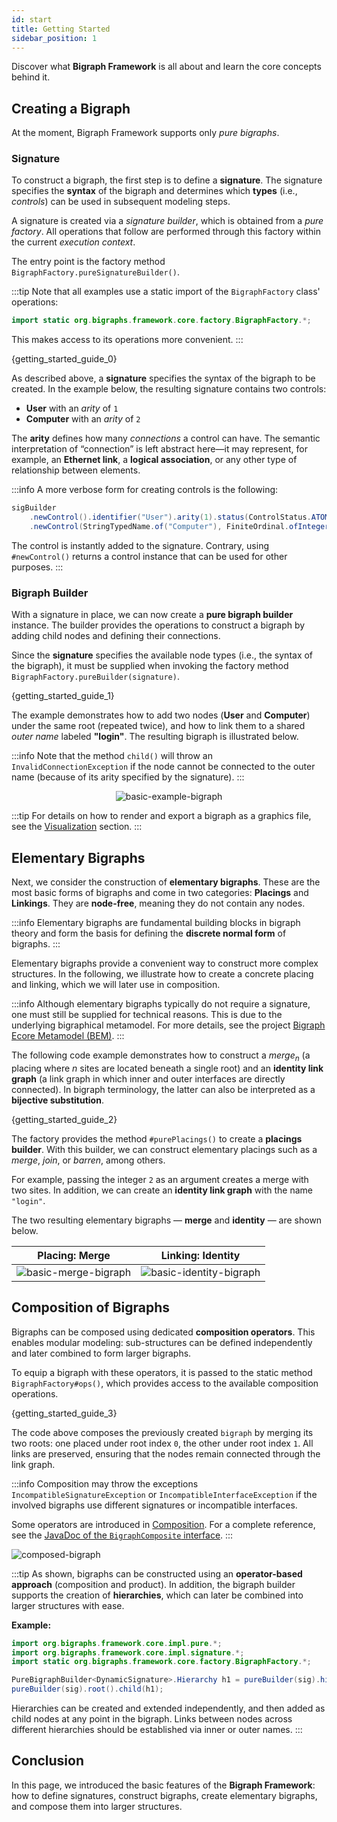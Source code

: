 ```yaml
---
id: start
title: Getting Started
sidebar_position: 1
---
```




Discover what **Bigraph Framework** is all about and learn the core concepts behind it.

## Creating a Bigraph

At the moment, Bigraph Framework supports only _pure bigraphs_.

### Signature

To construct a bigraph, the first step is to define a **signature**.
The signature specifies the **syntax** of the bigraph and determines which **types** (i.e., _controls_) can be used in subsequent modeling steps.

A signature is created via a _signature builder_, which is obtained from a _pure factory_.
All operations that follow are performed through this factory within the current _execution context_.

The entry point is the factory method `BigraphFactory.pureSignatureBuilder()`.

:::tip
Note that all examples use a static import of the `BigraphFactory` class' operations:
```java
import static org.bigraphs.framework.core.factory.BigraphFactory.*;
```
This makes access to its operations more convenient.
:::

<CodeBlock className="language-java">{getting_started_guide_0}</CodeBlock>

As described above, a **signature** specifies the syntax of the bigraph to be created.
In the example below, the resulting signature contains two controls:

- **User** with an *arity* of `1`
- **Computer** with an *arity* of `2`

The **arity** defines how many *connections* a control can have.
The semantic interpretation of “connection” is left abstract here—it may represent, for example, an **Ethernet link**, a **logical association**, or any other type of relationship between elements.

:::info
A more verbose form for creating controls is the following:
```java
sigBuilder
    .newControl().identifier("User").arity(1).status(ControlStatus.ATOMIC).assign()
    .newControl(StringTypedName.of("Computer"), FiniteOrdinal.ofInteger(2)).assign()
```
The control is instantly added to the signature.
Contrary, using `#newControl()` returns a control instance that can be used for other purposes.
:::

### Bigraph Builder

With a signature in place, we can now create a **pure bigraph builder** instance.
The builder provides the operations to construct a bigraph by adding child nodes and defining their connections.

Since the **signature** specifies the available node types (i.e., the syntax of the bigraph), it must be supplied when invoking the factory method
`BigraphFactory.pureBuilder(signature)`.

<CodeBlock className="language-java">{getting_started_guide_1}</CodeBlock>

The example demonstrates how to add two nodes (**User** and **Computer**) under the same root (repeated twice), and how to link them to a shared _outer name_ labeled **"login"**.
The resulting bigraph is illustrated below.

:::info
Note that the method `child()` will throw an `InvalidConnectionException`
if the node cannot be connected to the outer name (because of its arity specified by the
signature).
:::

<center>

![basic-example-bigraph](../assets/basics/basic-bigraph.png)

</center>

:::tip
For details on how to render and export a bigraph as a graphics file, see the [Visualization](../visualization/visualization-intro) section.
:::


## Elementary Bigraphs

Next, we consider the construction of **elementary bigraphs**.
These are the most basic forms of bigraphs and come in two categories: **Placings** and **Linkings**.
They are **node-free**, meaning they do not contain any nodes.

:::info
Elementary bigraphs are fundamental building blocks in bigraph theory and form the basis for defining the **discrete normal form** of bigraphs.
:::

Elementary bigraphs provide a convenient way to construct more complex structures.
In the following, we illustrate how to create a concrete placing and linking, which we will later use in composition.

:::info
Although elementary bigraphs typically do not require a signature, one must still be supplied for technical reasons.
This is due to the underlying bigraphical metamodel.
For more details, see the project [Bigraph Ecore Metamodel (BEM)](https://github.com/bigraph-toolkit-suite/bigraphs.bigraph-ecore-metamodel).
:::


<!--Note on equality: Object equality at the instance level is not to be compared-->
<!--with mathematical equality of bigraphs. This is also know as bigraph isomorphism problem.-->

The following code example demonstrates how to construct a _merge<sub>n</sub>_
(a placing where _n_ sites are located beneath a single root) and an **identity link graph**
(a link graph in which inner and outer interfaces are directly connected).
In bigraph terminology, the latter can also be interpreted as a **bijective substitution**.

<CodeBlock className="language-java">{getting_started_guide_2}</CodeBlock>

The factory provides the method `#purePlacings()` to create a **placings builder**.
With this builder, we can construct elementary placings such as a _merge_, _join_, or _barren_, among others.

For example, passing the integer `2` as an argument creates a merge with two sites.
In addition, we can create an **identity link graph** with the name `"login"`.

The two resulting elementary bigraphs — **merge** and **identity** — are shown below.


<center>

|Placing: Merge | Linking: Identity |
|---|---|
| ![basic-merge-bigraph](../assets/basics/basic-merge-bigraph.png) | ![basic-identity-bigraph](../assets/basics/basic-identity-bigraph.png)  |

</center>

## Composition of Bigraphs

Bigraphs can be composed using dedicated **composition operators**.
This enables modular modeling: sub-structures can be defined independently and later combined to form larger bigraphs.

To equip a bigraph with these operators, it is passed to the static method
`BigraphFactory#ops()`, which provides access to the available composition operations.


<CodeBlock className="language-java">{getting_started_guide_3}</CodeBlock>

The code above composes the previously created `bigraph` by merging its two roots:
one placed under root index `0`, the other under root index `1`.
All links are preserved, ensuring that the nodes remain connected through the link graph.

:::info
Composition may throw the exceptions `IncompatibleSignatureException` or `IncompatibleInterfaceException`
if the involved bigraphs use different signatures or incompatible interfaces.

Some operators are introduced in [Composition](composition).
For a complete reference, see the [JavaDoc of the `BigraphComposite` interface](https://bigraphs.org/software/bigraph-framework/apidocs/org/bigraphs/framework/core/BigraphComposite.html).
:::

![composed-bigraph](../assets/basics/composed.png)

:::tip
As shown, bigraphs can be constructed using an **operator-based approach** (composition and product).
In addition, the bigraph builder supports the creation of **hierarchies**, which can later be combined into larger structures with ease.

**Example:**
```java
import org.bigraphs.framework.core.impl.pure.*;
import org.bigraphs.framework.core.impl.signature.*;
import static org.bigraphs.framework.core.factory.BigraphFactory.*;

PureBigraphBuilder<DynamicSignature>.Hierarchy h1 = pureBuilder(sig).hierarchy("A");
pureBuilder(sig).root().child(h1);
```
Hierarchies can be created and extended independently, and then added as child nodes at any point in the bigraph.
Links between nodes across different hierarchies should be established via inner or outer names.
:::

## Conclusion

In this page, we introduced the basic features of the **Bigraph Framework**:
how to define signatures, construct bigraphs, create elementary bigraphs, and compose them into larger structures.
